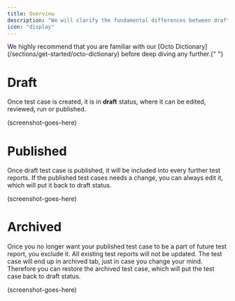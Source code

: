 ```yaml
---
title: Overview
description: "We will clarify the fundamental differences between drafts, published and archived test cases"
icon: "display"
---
```


<Tip>
  We highly recommend that you are familiar with our [Octo
  Dictionary](/sections/get-started/octo-dictionary) before deep diving any
  further.{" "}
</Tip>

# Draft

Once test case is created, it is in **draft** status, where it can be edited, reviewed, run or published.

(screenshot-goes-here)

# Published

Once draft test case is published, it will be included into every further test reports.
If the published test cases needs a change, you can always edit it, which will put it back to draft status.

(screenshot-goes-here)

# Archived

Once you no longer want your published test case to be a part of future test report, you exclude it.
All existing test reports will not be updated.
The test case will end up in archived tab, just in case you change your mind.
Therefore you can restore the archived test case, which will put the test case back to draft status.

(screenshot-goes-here)
